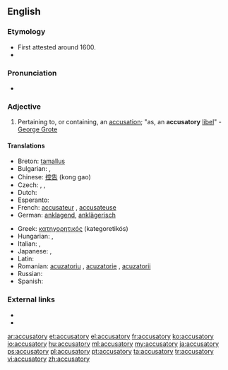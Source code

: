 ==English==

===Etymology===
* First attested around 1600.
* {{suffix|accuse|atory}}

===Pronunciation===
* {{a|US}} {{IPA|/ə.ˈkju.zə.ˌtɔɹ.i/}}

===Adjective===
{{en-adj}}

# Pertaining to, or containing, an [[accusation]]; "as, an '''accusatory''' [[libel]]" - [[w:George Grote|George Grote]]

====Translations====
{{trans-top|pertaining to, or containing, an accusation}}
* Breton: [[tamallus]]
* Bulgarian: {{t+|bg|обвинителен|m}},  {{t+|bg|обвиняващ}}
* Chinese: [[控告]] (kong gao)
* Czech: {{t-|cs|žalující}}, {{t-|cs|obviňující}}, {{t-|cs|vyčítavý}}
* Dutch: {{t+|nl|beschuldigend}}
* Esperanto: {{t-|eo|kulpiga}}
* French: [[accusateur]] {{g|m}}, [[accusateuse]] {{g|f}}
* German: [[anklagend]], [[anklägerisch]]
{{trans-mid}}
* Greek: [[κατηγορητικός]] (kategoretikós)
* Hungarian: {{t+|hu|vádló}}, {{t-|hu|vádoló}}
* Italian: {{t-|it|accusatorio|m}}, {{t-|it|accusatoria|f}}
* Japanese: {{t-|ja|非難|alt=非難の|tr=ひなんの, hinan no}}, {{t-|ja|批難|alt=批難の|tr=ひなんの, hinan no}}
* Latin: {{t-|la|accusatorius}}
* Romanian: [[acuzatoriu]] {{g|m}}, [[acuzatorie]] {{g|f}}, [[acuzatorii]] {{g|p}}
* Russian: {{t+|ru|обвинительный|sc=Cyrl|tr=obvinítel'nyj}}
* Spanish: {{t-|es|acusatorio}}
{{trans-bottom}}

===External links===
* {{R:OneLook}}
* {{R:Webster 1913}}

[[ar:accusatory]]
[[et:accusatory]]
[[el:accusatory]]
[[fr:accusatory]]
[[ko:accusatory]]
[[io:accusatory]]
[[hu:accusatory]]
[[ml:accusatory]]
[[my:accusatory]]
[[ja:accusatory]]
[[ps:accusatory]]
[[pl:accusatory]]
[[pt:accusatory]]
[[ta:accusatory]]
[[tr:accusatory]]
[[vi:accusatory]]
[[zh:accusatory]]